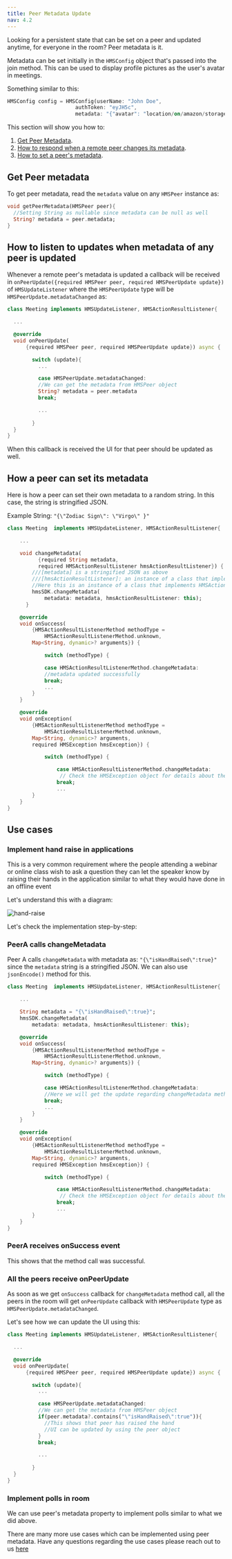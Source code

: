 ---
title: Peer Metadata Update
nav: 4.2
---

Looking for a persistent state that can be set on a peer and updated anytime, for everyone in the room? Peer metadata is it.

Metadata can be set initially in the `HMSConfig` object that's passed into the join method. This can be used to display profile pictures as the user's avatar in meetings.

Something similar to this:

```dart
HMSConfig config = HMSConfig(userName: "John Doe",
                      authToken: "eyJH5c",
                      metadata: "{"avatar": "location/on/amazon/storage"}");
```

This section will show you how to:
1. [Get Peer Metadata](#get-peer-metadata).
2. [How to respond when a remote peer changes its metadata](#how-to-listen-to-updates-when-metadata-of-any-peer-is-updated).
3. [How to set a peer's metadata](#how-a-peer-can-set-its-metadata).


## Get Peer metadata

To get peer metadata, read the `metadata` value on any `HMSPeer` instance as:

```dart
void getPeerMetadata(HMSPeer peer){
  //Setting String as nullable since metadata can be null as well
  String? metadata = peer.metadata;
}
```

## How to listen to updates when metadata of any peer is updated

Whenever a remote peer's metadata is updated a callback will be received in `onPeerUpdate({required HMSPeer peer, required HMSPeerUpdate update})` of `HMSUpdateListener` where the `HMSPeerUpdate` type will be `HMSPeerUpdate.metadataChanged` as:

```dart 
class Meeting implements HMSUpdateListener, HMSActionResultListener{

  ...

  @override
  void onPeerUpdate(
      {required HMSPeer peer, required HMSPeerUpdate update}) async {

        switch (update){
          ...

          case HMSPeerUpdate.metadataChanged:
          //We can get the metadata from HMSPeer object
          String? metadata = peer.metadata
          break;

          ...
        
        }
  }
}
```

When this callback is received the UI for that peer should be updated as well.

## How a peer can set its metadata

Here is how a peer can set their own metadata to a random string. In this case, the string is stringified JSON.

Example String: `"{\"Zodiac Sign\": \"Virgo\" }"`

```dart
class Meeting  implements HMSUpdateListener, HMSActionResultListener{ 

    ... 

    void changeMetadata(
          {required String metadata,
          required HMSActionResultListener hmsActionResultListener}) {
        ///[metadata] is a stringified JSON as above
        ///[hmsActionResultListener]: an instance of a class that implements HMSActionResultListener
        //Here this is an instance of a class that implements HMSActionResultListener i.e. Meeting
        hmsSDK.changeMetadata(
            metadata: metadata, hmsActionResultListener: this);
      }

    @override
    void onSuccess(
        {HMSActionResultListenerMethod methodType =
            HMSActionResultListenerMethod.unknown,
        Map<String, dynamic>? arguments}) {

            switch (methodType) {

            case HMSActionResultListenerMethod.changeMetadata:
            //metadata updated successfully
            break;
            ...
        }
    }

    @override
    void onException(
        {HMSActionResultListenerMethod methodType =
            HMSActionResultListenerMethod.unknown,
        Map<String, dynamic>? arguments,
        required HMSException hmsException}) {

            switch (methodType) {

                case HMSActionResultListenerMethod.changeMetadata:
                 // Check the HMSException object for details about the error
                break;
                ...
        }
    }
}
```

## Use cases 

### Implement hand raise in applications

This is a very common requirement where the people attending a webinar or online class wish to ask a question they can let the
speaker know by raising their hands in the application similar to what they would have done in an offline event 

Let's understand this with a diagram:

![hand-raise](/docs/v2/flutter-raise-hand-flowchart.png)

Let's check the implementation step-by-step:

<div className="steps-container">

### PeerA calls changeMetadata

Peer A calls `changeMetadata` with metadata as: `"{\"isHandRaised\":true}"` since the `metadata` string is a stringified JSON. 
We can also use `jsonEncode()` method for this.

```dart 
class Meeting  implements HMSUpdateListener, HMSActionResultListener{ 

    ...

    String metadata = "{\"isHandRaised\":true}";
    hmsSDK.changeMetadata(
        metadata: metadata, hmsActionResultListener: this);

    @override
    void onSuccess(
        {HMSActionResultListenerMethod methodType =
            HMSActionResultListenerMethod.unknown,
        Map<String, dynamic>? arguments}) {

            switch (methodType) {

            case HMSActionResultListenerMethod.changeMetadata:
            //Here we will get the update regarding changeMetadata method
            break;
            ...
        }
    }

    @override
    void onException(
        {HMSActionResultListenerMethod methodType =
            HMSActionResultListenerMethod.unknown,
        Map<String, dynamic>? arguments,
        required HMSException hmsException}) {

            switch (methodType) {

                case HMSActionResultListenerMethod.changeMetadata:
                 // Check the HMSException object for details about the error
                break;
                ...
        }
    }
}
```

### PeerA receives onSuccess event

This shows that the method call was successful.

### All the peers receive onPeerUpdate

As soon as we get `onSuccess` callback for `changeMetadata` method call, all the peers in the room will get `onPeerUpdate` callback
with `HMSPeerUpdate` type as `HMSPeerUpdate.metadataChanged`.

Let's see how we can update the UI using this:

```dart 
class Meeting implements HMSUpdateListener, HMSActionResultListener{

  ...

  @override
  void onPeerUpdate(
      {required HMSPeer peer, required HMSPeerUpdate update}) async {

        switch (update){
          ...

          case HMSPeerUpdate.metadataChanged:
          //We can get the metadata from HMSPeer object
          if(peer.metadata?.contains("\"isHandRaised\":true")){
            //This shows that peer has raised the hand
            //UI can be updated by using the peer object
          }
          break;

          ...
        
        }
  }
}
```

</div>

### Implement polls in room

We can use peer's metadata property to implement polls similar to what we did above.

There are many more use cases which can be implemented using peer metadata. Have any questions regarding the use cases please reach out to us [here](https://100ms.live/discord)

